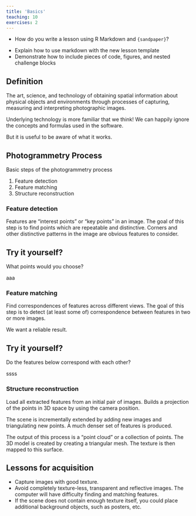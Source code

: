 ```yaml
---
title: 'Basics'
teaching: 10
exercises: 2
---
```


:::::::::::::::::::::::::::::::::::::: questions 

- How do you write a lesson using R Markdown and `{sandpaper}`?

::::::::::::::::::::::::::::::::::::::::::::::::

::::::::::::::::::::::::::::::::::::: objectives

- Explain how to use markdown with the new lesson template
- Demonstrate how to include pieces of code, figures, and nested challenge blocks

::::::::::::::::::::::::::::::::::::::::::::::::










## Definition
The art, science, and technology of 
obtaining spatial information 
about physical objects and environments 
through processes of capturing, 
measuring and interpreting photographic images.


Underlying technology is more familiar 
that we think! We can happily ignore 
the concepts and formulas used 
in the software. 

But it is useful to be aware of what it works.


## Photogrammetry Process

Basic steps of the photogrammetry process

1. Feature detection
2. Feature matching
3. Structure reconstruction


### Feature detection

Features are "interest points" or 
"key points" in an image. 
The goal of this step is to find 
points which are repeatable and distinctive.
Corners and other distinctive patterns 
in the image are obvious features to consider.

:::::::::::challenge 

## Try it yourself?
What points would you choose?
:::::::
:::::::::::::solution
aaa
::::::::::::::::::::

 
### Feature matching

Find correspondences of features across 
different views. 
The goal of this step is to 
detect (at least some of) 
correspondence between features in 
two or more images. 

We want a reliable result.



:::::::::::challenge 

## Try it yourself?
Do the features below correspond with each other?

:::::::
:::::::::::::solution
ssss
::::::::::::::::::::

### Structure reconstruction

Load all extracted features from an 
initial pair of images. Builds a 
projection of the points in 3D space by using the camera position.


The scene is incrementally 
extended by adding new images and 
triangulating new points. A much denser set of features is produced.

The output of this process is 
a "point cloud" or a collection of points. 
The 3D model is created by creating a
triangular mesh. The texture is then mapped to this surface.
 
 
## Lessons for acquisition

- Capture images with good texture.
- Avoid completely texture-less, 
transparent and reflective images. 
The computer will have difficulty 
finding and matching features.
- If the scene does not contain 
enough texture itself, you could 
place additional background objects, 
such as posters, etc.


